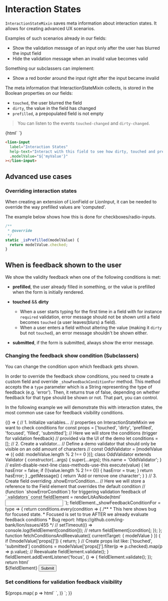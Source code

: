 
<Meta title="Forms/System/Interaction States" />

# Interaction States

`InteractionStateMixin` saves meta information about interaction states.
It allows for creating advanced UX scenarios.

Examples of such scenarios already in our fields:

- Show the validation message of an input only after the user has blurred the input field
- Hide the validation message when an invalid value becomes valid

Something our subclassers can implement:

- Show a red border around the input right after the input became invalid

The meta information that InteractionStateMixin collects, is stored in the Boolean properties on our fields:

- `touched`, the user blurred the field
- `dirty`, the value in the field has changed
- `prefilled`, a prepopulated field is not empty

> You can listen to the events `touched-changed` and `dirty-changed`.

<Story name="Interaction States">
  {html`
    <lion-input
      label="Interaction States"
      help-text="Interact with this field to see how dirty, touched and prefilled change"
      .modelValue="${'myValue'}"
    ></lion-input>
    <h-output .show="${['touched', 'dirty', 'prefilled', 'focused', 'submitted']}"></h-output>
  `}
</Story>

```html
<lion-input
  label="Interaction States"
  help-text="Interact with this field to see how dirty, touched and prefilled change"
  .modelValue="${'myValue'}"
></lion-input>
```

## Advanced use cases

### Overriding interaction states

When creating an extension of LionField or LionInput, it can be needed to override the way prefilled values are 'computed'.

The example below shows how this is done for checkboxes/radio-inputs.

```js
/**
 * @override
 */
static _isPrefilled(modelValue) {
  return modelValue.checked;
}
```

## When is feedback shown to the user

We show the validity feedback when one of the following conditions is met:

- **prefilled**,
  the user already filled in something, or the value is prefilled
  when the form is initially rendered.

- **touched** && **dirty**

  - When a user starts typing for the first time in a field with for instance `required` validation,
    error message should not be shown until a field becomes `touched` (a user leaves(blurs) a field).
  - When a user enters a field without altering the value (making it `dirty` but not `touched`),
    an error message shouldn't be shown either.

- **submitted**,
  if the form is submitted, always show the error message.

### Changing the feedback show condition (Subclassers)

You can change the condition upon which feedback gets shown.

In order to override the feedback show conditions, you need to create a custom field and override `_showFeedbackConditionFor` method.
This method accepts the a `type` parameter which is a String representing the type of feedback (e.g. 'error').
Then, it returns true of false, depending on whether feedback for that type should be shown or not. That part, you can control.

In the following example we will demonstrate this with interaction states, the most common use case for feedback visibility conditions.

<Story name="Feedback Condition">
  {() => {
    // 1. Initialize variables...
    // properties on InteractionStateMixin we want to check conditions for
    const props = ['touched', 'dirty', 'prefilled', 'focused', 'filled', 'submitted'];
    // Here we will store the conditions (trigger for validation feedback)
    // provided via the UI of the demo
    let conditions = [];
    // 2. Create a validator...
    // Define a demo validator that should only be visible on an odd amount of characters
    // const OddValidator = [modelValue => ({ odd: modelValue.length % 2 !== 0 })];
    class OddValidator extends Validator {
      constructor(...args) {
        super(...args);
        this.name = 'OddValidator';
      }
      // eslint-disable-next-line class-methods-use-this
      execute(value) {
        let hasError = false;
        if (!(value.length % 2 !== 0)) {
          hasError = true;
        }
        return hasError;
      }
      _getMessage() {
        return 'Add or remove one character';
      }
    }
    // 3. Create field overriding .showErrorCondition...
    // Here we will store a reference to the Field element that overrides the default condition
    // (function `showErrorCondition`) for triggering validation feedback of `.validators`
    const fieldElement = renderLitAsNode(html`
      <lion-input
        name="interactionField"
        label="Only an odd amount of characters allowed"
        help-text="Change feedback condition"
        .modelValue="${'notodd'}"
        .validators="${[new OddValidator()]}"
      >
        <input slot="input" />
      </lion-input>
    `);
    fieldElement._showFeedbackConditionFor = type => {
      return conditions.every(condition => {
        /**
         * This here shows bug for focused state.
         * Focused is set to true AFTER we already evaluate feedback conditions
         * Bug report: https://github.com/ing-bank/lion/issues/455
         */
        // setTimeout(() => console.log(fieldElement[condition])); //
        return fieldElement[condition];
      });
    };
    function fetchConditionsAndReevaluate({ currentTarget: { modelValue } }) {
      if (!modelValue['props[]']) {
        return;
      }
      // Create props list like: ['touched', 'submitted']
      conditions = modelValue['props[]'].filter(p => p.checked).map(p => p.value);
      // Reevaluate
      fieldElement.validate();
    }
    fieldElement.addEventListener('focus', () => {
      fieldElement.validate();
    });
    return html`
      <lion-form>
        <form>
          ${fieldElement}
          <button>Submit</button>
        </form>
      </lion-form>
      <h-output .field="${fieldElement}" .show="${[...props, 'hasFeedbackFor']}"> </h-output>
      <h3>
        Set conditions for validation feedback visibility
      </h3>
      <lion-checkbox-group name="props[]" @model-value-changed="${fetchConditionsAndReevaluate}">
        ${props.map(
          p => html`
            <lion-checkbox .label="${p}" .choiceValue="${p}"> </lion-checkbox>
          `,
        )}
      </lion-checkbox-group>
    `;
  }}
</Story>
